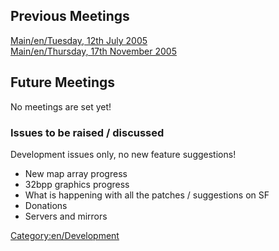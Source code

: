 [[Category:en/Development]]

==Previous Meetings==
[[Main/en/Tuesday, 12th July 2005]]<br />
[[Main/en/Thursday, 17th November 2005]]

==Future Meetings==
No meetings are set yet!

===Issues to be raised / discussed===

Development issues only, no new feature suggestions!
* New map array progress
* 32bpp graphics progress
* What is happening with all the patches / suggestions on SF
* Donations
* Servers and mirrors